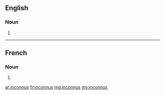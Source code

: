 ==English==

===Noun===
{{head|en|plural}}

# {{plural of|inconnu|lang=en}}

----

==French==

===Noun===
{{head|fr|plural}} {{m-p}}

# {{plural of|inconnu|lang=fr}}

[[ar:inconnus]]
[[fr:inconnus]]
[[mg:inconnus]]
[[my:inconnus]]